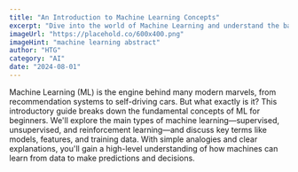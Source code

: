 ```yaml
---
title: "An Introduction to Machine Learning Concepts"
excerpt: "Dive into the world of Machine Learning and understand the basic concepts that power today's most innovative technologies."
imageUrl: "https://placehold.co/600x400.png"
imageHint: "machine learning abstract"
author: "HTG"
category: "AI"
date: "2024-08-01"
---
```


Machine Learning (ML) is the engine behind many modern marvels, from recommendation systems to self-driving cars. But what exactly is it? This introductory guide breaks down the fundamental concepts of ML for beginners. We'll explore the main types of machine learning—supervised, unsupervised, and reinforcement learning—and discuss key terms like models, features, and training data. With simple analogies and clear explanations, you'll gain a high-level understanding of how machines can learn from data to make predictions and decisions.